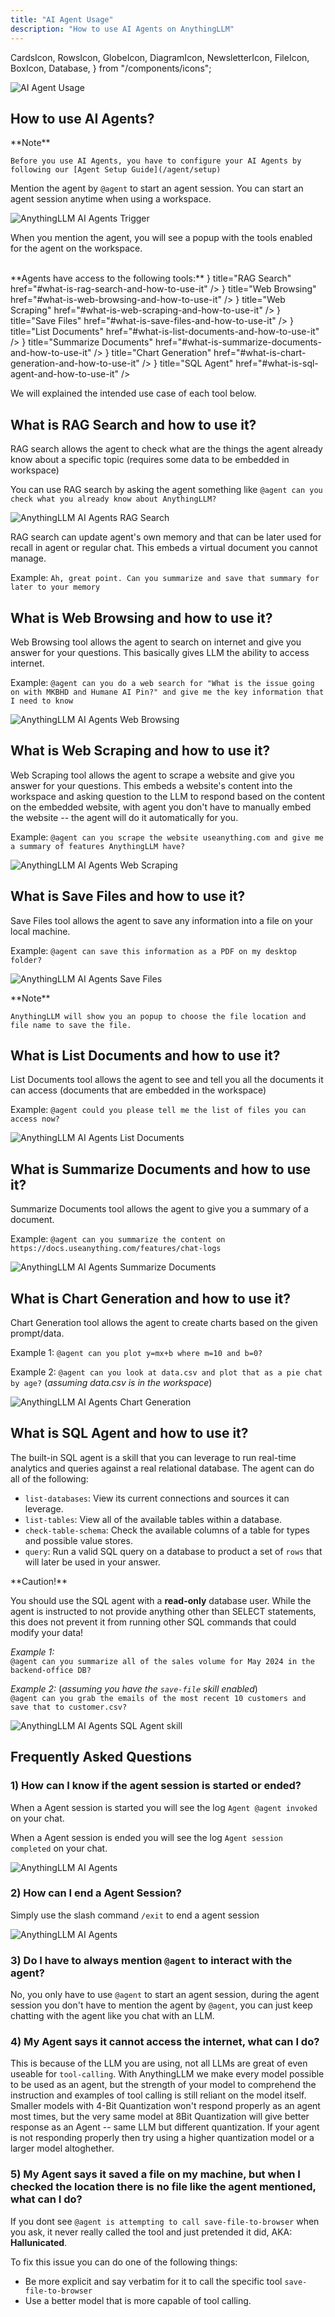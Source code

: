 ```yaml
---
title: "AI Agent Usage"
description: "How to use AI Agents on AnythingLLM"
---
```


  CardsIcon,
  RowsIcon,
  GlobeIcon,
  DiagramIcon,
  NewsletterIcon,
  FileIcon,
  BoxIcon,
  Database,
} from "/components/icons";

<Image
  src="/images/guides/ai-agents/usage.png"
  height={1080}
  width={1920}
  quality={100}
  alt="AI Agent Usage"
/>

## How to use AI Agents?

<Callout type="warning" emoji="️⚠️">
  **Note**

    Before you use AI Agents, you have to configure your AI Agents by following our [Agent Setup Guide](/agent/setup)

</Callout>

Mention the agent by `@agent` to start an agent session. You can start an agent session anytime when using a workspace.

<Image
  src="/images/guides/ai-agents/trigger.png"
  height={1080}
  width={1920}
  quality={100}
  alt="AnythingLLM AI Agents Trigger"
/>

When you mention the agent, you will see a popup with the tools enabled for the agent on the workspace.

<br />
**Agents have access to the following tools:**

<Cards>
  <Card
    icon={<BoxIcon />}
    title="RAG Search"
    href="#what-is-rag-search-and-how-to-use-it"
  />
  <Card
    icon={<GlobeIcon />}
    title="Web Browsing"
    href="#what-is-web-browsing-and-how-to-use-it"
  />
  <Card
    icon={<RowsIcon />}
    title="Web Scraping"
    href="#what-is-web-scraping-and-how-to-use-it"
  />
  <Card
    icon={<FileIcon />}
    title="Save Files"
    href="#what-is-save-files-and-how-to-use-it"
  />
  <Card
    icon={<NewsletterIcon />}
    title="List Documents"
    href="#what-is-list-documents-and-how-to-use-it"
  />
  <Card
    icon={<CardsIcon />}
    title="Summarize Documents"
    href="#what-is-summarize-documents-and-how-to-use-it"
  />
  <Card
    icon={<DiagramIcon />}
    title="Chart Generation"
    href="#what-is-chart-generation-and-how-to-use-it"
  />
  <Card
    icon={<Database />}
    title="SQL Agent"
    href="#what-is-sql-agent-and-how-to-use-it"
  />
</Cards>

We will explained the intended use case of each tool below.

## What is RAG Search and how to use it?

RAG search allows the agent to check what are the things the agent already know about a specific topic (requires some data to be embedded in workspace)

You can use RAG search by asking the agent something like `@agent can you check what you already know about AnythingLLM?`

<Image
  src="/images/guides/ai-agents/rag-search.png"
  height={1080}
  width={1920}
  quality={100}
  alt="AnythingLLM AI Agents RAG Search"
/>

RAG search can update agent's own memory and that can be later used for recall in agent or regular chat. This embeds a virtual document you cannot manage.

Example: `Ah, great point. Can you summarize and save that summary for later to your memory`

## What is Web Browsing and how to use it?

Web Browsing tool allows the agent to search on internet and give you answer for your questions. This basically gives LLM the ability to access internet.

Example: `@agent can you do a web search for "What is the issue going on with MKBHD and Humane AI Pin?" and give me the key information that I need to know`

<Image
  src="/images/guides/ai-agents/browsing.png"
  height={1080}
  width={1920}
  quality={100}
  alt="AnythingLLM AI Agents Web Browsing"
/>

## What is Web Scraping and how to use it?

Web Scraping tool allows the agent to scrape a website and give you answer for your questions. This embeds a website's content into the workspace and asking question to the LLM to respond based on the content on the embedded website, with agent you don't have to manually embed the website -- the agent will do it automatically for you.

Example: `@agent can you scrape the website useanything.com and give me a summary of features AnythingLLM have?`

<Image
  src="/images/guides/ai-agents/scrape.png"
  height={1080}
  width={1920}
  quality={100}
  alt="AnythingLLM AI Agents Web Scraping"
/>

## What is Save Files and how to use it?

Save Files tool allows the agent to save any information into a file on your local machine.

Example: `@agent can save this information as a PDF on my desktop folder?`

<Image
  src="/images/guides/ai-agents/saving.png"
  height={1080}
  width={1920}
  quality={100}
  alt="AnythingLLM AI Agents Save Files"
/>

<Callout type="info" emoji="️💡">
  **Note**

    AnythingLLM will show you an popup to choose the file location and file name to save the file.

</Callout>

## What is List Documents and how to use it?

List Documents tool allows the agent to see and tell you all the documents it can access (documents that are embedded in the workspace)

Example: `@agent could you please tell me the list of files you can access now?`

<Image
  src="/images/guides/ai-agents/list-document.png"
  height={1080}
  width={1920}
  quality={100}
  alt="AnythingLLM AI Agents List Documents"
/>

## What is Summarize Documents and how to use it?

Summarize Documents tool allows the agent to give you a summary of a document.

Example: `@agent can you summarize the content on https://docs.useanything.com/features/chat-logs`

<Image
  src="/images/guides/ai-agents/summarize.png"
  height={1080}
  width={1920}
  quality={100}
  alt="AnythingLLM AI Agents Summarize Documents"
/>

## What is Chart Generation and how to use it?

Chart Generation tool allows the agent to create charts based on the given prompt/data.

Example 1: `@agent can you plot y=mx+b where m=10 and b=0?`

Example 2: `@agent can you look at data.csv and plot that as a pie chat by age?` (_assuming data.csv is in the workspace_)

<Image
  src="/images/guides/ai-agents/graph.png"
  height={1080}
  width={1920}
  quality={100}
  alt="AnythingLLM AI Agents Chart Generation"
/>

## What is SQL Agent and how to use it?

The built-in SQL agent is a skill that you can leverage to run real-time analytics and queries against a real relational database. The agent can do all of the following:

- `list-databases`: View its current connections and sources it can leverage.
- `list-tables`: View all of the available tables within a database.
- `check-table-schema`: Check the available columns of a table for types and possible value stores.
- `query`: Run a valid SQL query on a database to product a set of `rows` that will later be used in your answer.

<Callout type="warning" emoji="️🔧">
  **Caution!**

You should use the SQL agent with a <b>read-only</b> database user. While the agent is instructed to not provide anything other than SELECT statements, this does not prevent it from running other SQL commands that could modify your data!

</Callout>

_Example 1:_ <br/>
`@agent can you summarize all of the sales volume for May 2024 in the backend-office DB?`

_Example 2:_ (_assuming you have the `save-file` skill enabled_)<br/>
`@agent can you grab the emails of the most recent 10 customers and save that to customer.csv?`

<Image
  src="/images/guides/ai-agents/sql-agent.png"
  height={1080}
  width={1920}
  quality={100}
  alt="AnythingLLM AI Agents SQL Agent skill"
/>

## Frequently Asked Questions

### 1) How can I know if the agent session is started or ended?

When a Agent session is started you will see the log `Agent @agent invoked` on your chat.

When a Agent session is ended you will see the log `Agent session completed` on your chat.

<Image
  src="/images/guides/ai-agents/start-end.png"
  height={1080}
  width={1920}
  quality={100}
  alt="AnythingLLM AI Agents"
/>

### 2) How can I end a Agent Session?

Simply use the slash command `/exit` to end a agent session

<Image
  src="/images/guides/ai-agents/end-slash-command.png"
  height={1080}
  width={1920}
  quality={100}
  alt="AnythingLLM AI Agents"
/>

### 3) Do I have to always mention `@agent` to interact with the agent?

No, you only have to use `@agent` to start an agent session, during the agent session you don't have to mention the agent by `@agent`, you can just keep chatting with the agent like you chat with an LLM.

### 4) My Agent says it cannot access the internet, what can I do?

This is because of the LLM you are using, not all LLMs are great of even useable for `tool-calling`. With AnythingLLM we make every model possible to be used as an agent, but the strength of your model to comprehend the instruction and examples of tool calling is still reliant on the model itself. Smaller models with 4-Bit Quantization won't respond properly as an agent most times, but the very same model at 8Bit Quantization will give better response as an Agent -- same LLM but different quantization. If your agent is not responding properly then try using a higher quantization model or a larger model altoghether.

### 5) My Agent says it saved a file on my machine, but when I checked the location there is no file like the agent mentioned, what can I do?

If you dont see `@agent is attempting to call save-file-to-browser` when you ask, it never really called the tool and just pretended it did, AKA: **Hallunicated**.

To fix this issue you can do one of the following things:

- Be more explicit and say verbatim for it to call the specific tool `save-file-to-browser`
- Use a better model that is more capable of tool calling.
